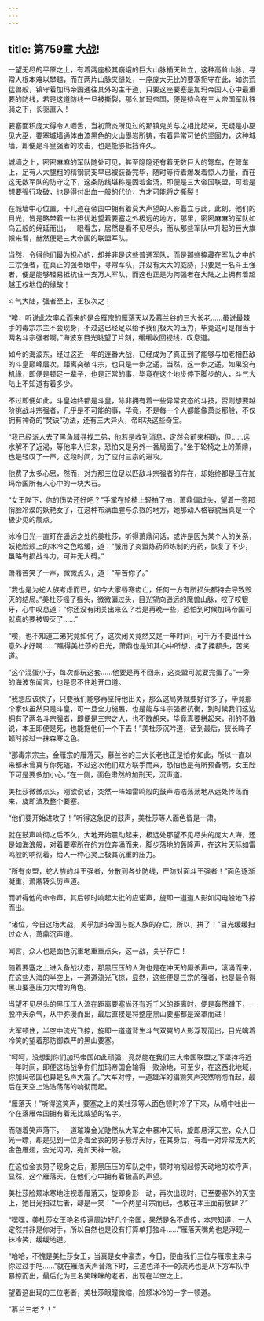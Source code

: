 ```yaml
---
---
---
```

title: 第759章 大战!
---



一望无尽的平原之上，有着两座极其巍峨的巨大山脉插天耸立，这种高耸山脉，寻常人根本难以攀越，而在两片山脉夹缝处，一座庞大无比的要塞扼守在此，如洪荒猛兽般，镇守着加玛帝国通往其外的主干道，只要这座要塞是加玛帝国人心中最重要的防线，若是这道防线一旦被撕裂，那么加玛帝国，便是待会在三大帝国军队铁骑之下，长驱直入！

要塞面积庞大得令人咂舌，当初萧炎所见过的那镇鬼关与之相比起来，无疑是小巫见大巫，要塞城墙通体由漆黑色的火山墨岩所铸，有着异常可怕的坚固力，这种城墙，即便是斗皇强者的攻击，也是能够抵挡许久。

城墙之上，密密麻麻的军队随处可见，甚至隐隐还有着无数巨大的弩车，在弩车上，足有人大腿粗的精钢箭支早已被装备完毕，随时等待着爆发着惊人力量，而在这无数军队的防守之下，这条防线堪称是固若金汤，即便是三大帝国联盟，可若是想要强行攻破，也是得付出血一般的代价，方才可能将之撕裂！

在城墙中心位置，十几道在帝国中拥有着莫大声望的人影矗立与此，此刻，他们的目光，皆是略带着一丝担忧地望着要塞之外极远的地方，那里，密密麻麻的军队如乌云般的绵延而出，一眼看去，居然是看不见尽头，而从那些军队中升起的巨大旗帜来看，赫然便是三大帝国的联盟军队。

当然，令得他们最为担心的，却并非是这些普通军队，而是那些掩藏在军队之中的三宗强者，在真正的强者眼中，寻常军队，并没有太大的威胁，只要是一名斗王强者，便是能够轻易抵抗住一支万人军队，而这也正是为何强者在大陆之上拥有着超越王权地位的缘故！

斗气大陆，强者至上，王权次之！

“唉，听说此次率众而来的是金雁宗的雁落天以及慕兰谷的三大长老……虽说最棘手的毒宗宗主不会现身，不过这已经足以给予我们极大的压力，毕竟这可是相当于两名斗宗强者啊。”海波东目光眺望了片刻，缓缓收回视线，叹息道。

如今的海波东，经过这近一年的连番大战，已经成为了真正到了能够与加老相匹敌的斗皇巅峰层次，距离突破斗宗，也只是一步之遥，当然，这一步之遥，如果没有机缘，即便是顿足一辈子，也是正常的事，毕竟在这个地步停下脚步的人，斗气大陆上不知道有着多少。

不过即便如此，斗皇始终都是斗皇，除非拥有着一些异常变态的斗技，否则想要越阶挑战斗宗强者，几乎是不可能的事，毕竟，不是每一个人都能像萧炎那般，不仅拥有神奇的“焚诀”功法，还有三大异火，帝印决这些奇宝。

“我已经派人去了黑角域寻找二弟，他若是收到消息，定然会前来相助，但……远水解不了近渴，等他率人归来，恐怕又是另外一番局面了。”坐于轮椅之上的萧鼎，也是轻叹了一声，这段时间，为了应付三宗的进攻。

他费了太多心思，然而，对方那三位足以匹敌斗宗强者的存在，却始终都是压在加玛帝国所有人心中的一块大石。

“女王陛下，你的伤势还好吧？”手掌在轮椅上轻拍了拍，萧鼎偏过头，望着一旁那俏脸冷漠的妖艳女子，在这种布满血腥与杀戮的地方，她那动人格容貌当真是一个极少见的靓点。

冰冷日光一直盯在遥远之处的美杜莎，听得萧鼎问话，或许是因为某个人的关系，妖艳脸颊上的冰冷之色略缓，道：“服用了炎盟炼药师炼制的丹药，恢复了不少，虽略有损战斗力，可并无大碍。”

萧鼎苦笑了一声，微微点头，道：“辛苦你了。”

“我也是为蛇人族考虑而已，如今大家唇寒齿亡，任何一方有所损失都持会导致毁灭的结局。”美杜莎摇了摇头，微微偏过头，目光望向遥远的魔兽山脉，咬了咬银牙，心中叹息道：“你还没有闭关出来么？若是再晚一些，恐怕到时候加玛帝国可就真的要被毁灭了……”

“唉，也不知道三弟究竟如何了，这次闭关竟然又是一年时间，可千万不要出什么意外才好啊……”瞧得美杜莎的日光，萧鼎也是知其心中所想，揉了揉额头，苦笑道。

“这个混蛋小子，每次都玩这套……他要是再不回来，这炎盟可就要完蛋了。”一旁的海波东闻言，也是忍不住地开口道。

“我想应该快了，只要我们能够再坚持他出关，那么这局势就要好许多了，毕竟那个家伙虽然只是斗皇，可一旦全力施展，也是能与斗宗强者抗衡，到时候我们这边拥有了两名斗宗强者，即便是三宗之人，也不敢胡来，毕竟真要拼起来，别的不敢说，本王即便是死，也能拖他们一个下去！”美杜莎沉吟道，话到最后，狭长眸子顿时掠过一抹森寒之色。

“那毒宗宗主，金雁宗的雁落天，慕兰谷的三大长老也正是怕你如此，所以一直以来都未曾真与你死磕，不过这次他们双方联手而来，恐怕也是有所预备啊，女王陛下可是要多加小心。”在一侧，面色肃然的加刑天，沉声道。

美杜莎微微点头，刚欲说话，突然一阵如雷鸣般的鼓声浩浩荡荡地从远处传荡而来，旋即波及整个要塞。

“他们要开始进攻了！”听得这急促的鼓声，美杜莎等人面色皆是一肃。

就在鼓声响彻之后不久，大地开始震动起来，极远处那望不见尽头的庞大人海，还是如海浪般，对着要塞所在的方位奔涌而来，脚步落地的轰隆声，在这片天际如雷鸣般的响彻着，给人一种心灵上极其沉重的压力。

“所有炎盟，蛇人族的斗王强者，分散到各处防线，严防对面斗王强者！”面色逐渐凝重，萧鼎转头厉声道。

而听得他的命令声，其后顿时响起大批的应诺声，旋即一道道人影如闪电般地飞掠而出。

“诸位，今日这场大战，关乎加玛帝国与蛇人族的存亡，所以，拼了！”目光缓缓扫过众人，萧鼎沉声道。

闻言，众人也是面色沉重地重重点头，这一战，关乎存亡！

随着要塞之上进入备战状态，那黑压压的人海也是在冲天的厮杀声中，滚涌而来，在这些人海的半空上，一道道流光飞掠，显然，这些便是三宗的强者，也是最令得黑山要塞压力大增的角色。

当望不见尽头的黑压压人流在距离要塞尚还有近千米的距离时，便是轰然蹲下，一股冲天杀气，从中弥漫而出，最后直接是将整座黑山要塞都是笼罩而进！

大军顿住，半空中流光飞掠，旋即一道道背生斗气双翼的人影浮现而出，目光噙着冷笑的望着那防御森严的黑山要塞。

“呵呵，没想到你们加玛帝国如此顽强，竟然能在我们三大帝国联盟之下坚持将近一年时间，即便这场战争你们加玛帝国会输得一败涂地，可至少，在这西北地域，你加玛帝国也算是名声大震了。”大军对悖，一道雄浑的猖獗笑声突然响彻而起，最后在天空上浩浩荡荡的响彻而起。

“雁落天！”听得这笑声，要塞之上的美杜莎等人面色顿时冷了下来，从嘀中吐出一个在落雁帝国拥有着无比威望的名字。

而随着笑声落下，一道璀璨金光陡然从大军之中暴冲天际，旋即悬浮天空，众人日光一瞟，却是见到一位身着金衣的男子悬浮天际，在其身后，有着一对异常庞大的金色雁翅，金光闪闪，宛如天神一般。

在这位金衣男子现身之后，那黑压压的军队之中，顿时响彻起惊天动地的欢呼声，显然，这个雁落天，在他们心中拥有着极高的声望。

美杜莎脸颊冰寒地注视着雁落天，旋即身形一动，再次出现时，已至要塞外的天空上，她目光扫过后者，却是一笑：“一个两星斗宗而已，也敢在本王面前放肆？”

“嘿嘿，美杜莎女王艳名传遍周边好几个帝国，果然是名不虚传，本宗知道，一人定然并非是你对手，所以自然也是没有打算单打独斗……”雁落天嘴角也是浮现一抹冷笑，缓缓地道。

“哈哈，不愧是美杜莎女王，当真是女中豪杰，今日，便由我们三位与雁宗主来与你过过手吧……”就在雁落天声音落下时，三道色泽不一的流光也是从下方军队中暴掠而出，最后化为三名笑眯眯的老者，出现在半空之上。

望着这出现的三位老者，美杜莎眼瞳微缩，脸颊冰冷的一字一顿道。

“慕兰三老？！”